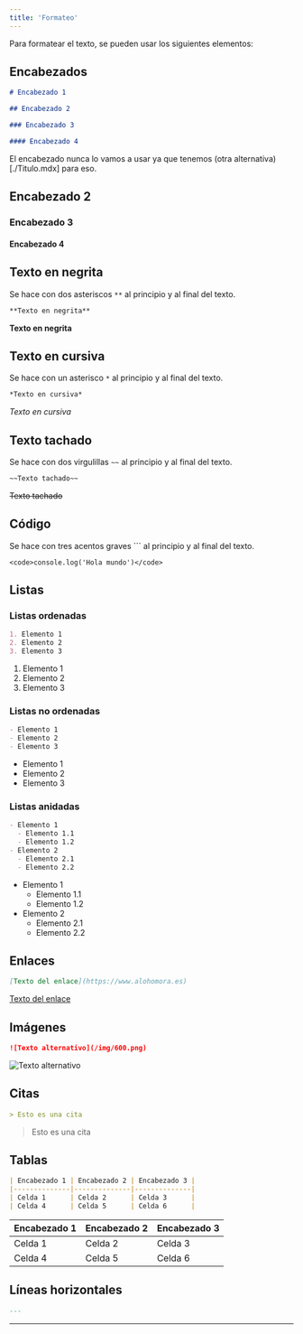 ```yaml
---
title: 'Formateo'
---
```


Para formatear el texto, se pueden usar los siguientes elementos:

## Encabezados

```md
# Encabezado 1

## Encabezado 2

### Encabezado 3

#### Encabezado 4
```

El encabezado nunca lo vamos a usar ya que tenemos (otra alternativa)[./Titulo.mdx] para eso.

## Encabezado 2

### Encabezado 3

#### Encabezado 4

## Texto en negrita

Se hace con dos asteriscos `**` al principio y al final del texto.

```md
**Texto en negrita**
```
**Texto en negrita**

## Texto en cursiva

Se hace con un asterisco `*` al principio y al final del texto.

```md
*Texto en cursiva*
```
*Texto en cursiva*

## Texto tachado

Se hace con dos virgulillas `~~` al principio y al final del texto.

```md
~~Texto tachado~~
```
~~Texto tachado~~

## Código

Se hace con tres acentos graves \``` al principio y al final del texto.

```JSX
<code>console.log('Hola mundo')</code>
```

## Listas

### Listas ordenadas

```md
1. Elemento 1
2. Elemento 2
3. Elemento 3
```
1. Elemento 1
2. Elemento 2
3. Elemento 3

### Listas no ordenadas

```md
- Elemento 1
- Elemento 2
- Elemento 3
```
- Elemento 1
- Elemento 2
- Elemento 3

### Listas anidadas

```md
- Elemento 1
  - Elemento 1.1
  - Elemento 1.2
- Elemento 2
  - Elemento 2.1
  - Elemento 2.2
```
- Elemento 1
  - Elemento 1.1
  - Elemento 1.2
- Elemento 2
  - Elemento 2.1
  - Elemento 2.2

## Enlaces

```md
[Texto del enlace](https://www.alohomora.es)
```
[Texto del enlace](https://www.alohomora.es)

## Imágenes

```md
![Texto alternativo](/img/600.png)
```
![Texto alternativo](/img/600.png)

## Citas

```md
> Esto es una cita
```
> Esto es una cita

## Tablas

```md
| Encabezado 1 | Encabezado 2 | Encabezado 3 |
|--------------|--------------|--------------|
| Celda 1      | Celda 2      | Celda 3      |
| Celda 4      | Celda 5      | Celda 6      |
```
| Encabezado 1 | Encabezado 2 | Encabezado 3 |
|--------------|--------------|--------------|
| Celda 1      | Celda 2      | Celda 3      |
| Celda 4      | Celda 5      | Celda 6      |

## Líneas horizontales

```md
---
```
---
